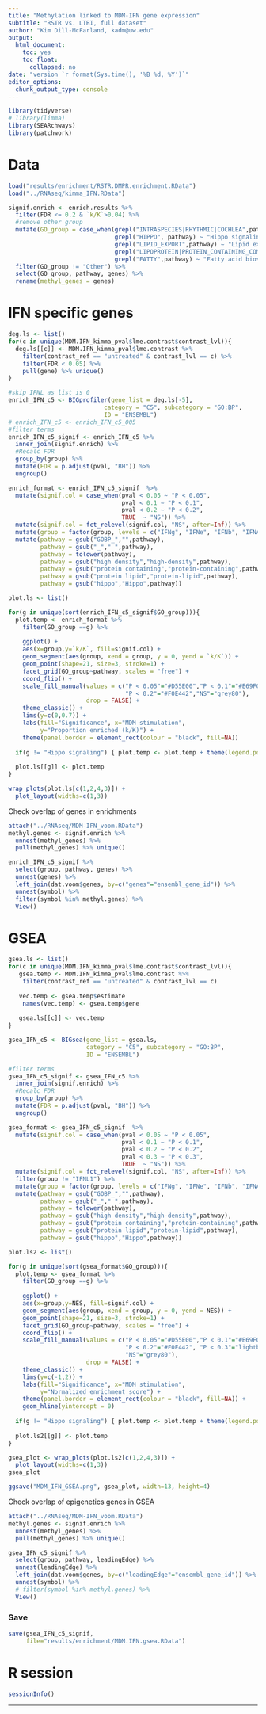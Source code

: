 ```yaml
---
title: "Methylation linked to MDM-IFN gene expression"
subtitle: "RSTR vs. LTBI, full dataset"
author: "Kim Dill-McFarland, kadm@uw.edu"
output:
  html_document:
    toc: yes
    toc_float:
      collapsed: no
date: "version `r format(Sys.time(), '%B %d, %Y')`"
editor_options: 
  chunk_output_type: console
---
```


```r
library(tidyverse)
# library(limma)
library(SEARchways)
library(patchwork)
```


# Data

```r
load("results/enrichment/RSTR.DMPR.enrichment.RData")
load("../RNAseq/kimma_IFN.RData")
```

```r
signif.enrich <- enrich.results %>% 
  filter(FDR <= 0.2 & `k/K`>0.04) %>% 
  #remove other group
  mutate(GO_group = case_when(grepl("INTRASPECIES|RHYTHMIC|COCHLEA",pathway) ~ "Other",
                              grepl("HIPPO", pathway) ~ "Hippo signaling",
                              grepl("LIPID_EXPORT",pathway) ~ "Lipid export",
                              grepl("LIPOPROTEIN|PROTEIN_CONTAINING_COMPLEX|LIPID_COMPLEX",pathway) ~ "HDL remodeling",
                              grepl("FATTY",pathway) ~ "Fatty acid biosynthesis")) %>% 
  filter(GO_group != "Other") %>% 
  select(GO_group, pathway, genes) %>% 
  rename(methyl_genes = genes)
```

# IFN specific genes

```r
deg.ls <- list()
for(c in unique(MDM.IFN_kimma_pval$lme.contrast$contrast_lvl)){
  deg.ls[[c]] <- MDM.IFN_kimma_pval$lme.contrast %>% 
    filter(contrast_ref == "untreated" & contrast_lvl == c) %>% 
    filter(FDR < 0.05) %>% 
    pull(gene) %>% unique()
}
```

```r
#skip IFNL as list is 0
enrich_IFN_c5 <- BIGprofiler(gene_list = deg.ls[-5], 
                           category = "C5", subcategory = "GO:BP",
                           ID = "ENSEMBL")
# enrich_IFN_c5 <- enrich_IFN_c5_005
#filter terms 
enrich_IFN_c5_signif <- enrich_IFN_c5 %>% 
  inner_join(signif.enrich) %>% 
  #Recalc FDR
  group_by(group) %>% 
  mutate(FDR = p.adjust(pval, "BH")) %>% 
  ungroup()
```

```r
enrich_format <- enrich_IFN_c5_signif  %>% 
  mutate(signif.col = case_when(pval < 0.05 ~ "P < 0.05",
                                pval < 0.1 ~ "P < 0.1",
                                pval < 0.2 ~ "P < 0.2",
                                TRUE  ~ "NS")) %>% 
  mutate(signif.col = fct_relevel(signif.col, "NS", after=Inf)) %>% 
  mutate(group = factor(group, levels = c("IFNg", "IFNe", "IFNb", "IFNA8"))) %>% 
  mutate(pathway = gsub("GOBP_","",pathway),
         pathway = gsub("_"," ",pathway),
         pathway = tolower(pathway),
         pathway = gsub("high density","high-density",pathway),
         pathway = gsub("protein containing","protein-containing",pathway),
         pathway = gsub("protein lipid","protein-lipid",pathway),
         pathway = gsub("hippo","Hippo",pathway))

plot.ls <- list()

for(g in unique(sort(enrich_IFN_c5_signif$GO_group))){
  plot.temp <- enrich_format %>% 
    filter(GO_group ==g) %>% 
    
    ggplot() +
    aes(x=group,y=`k/K`, fill=signif.col) +
    geom_segment(aes(group, xend = group, y = 0, yend = `k/K`)) +
    geom_point(shape=21, size=3, stroke=1) +
    facet_grid(GO_group~pathway, scales = "free") +
    coord_flip() +
    scale_fill_manual(values = c("P < 0.05"="#D55E00","P < 0.1"="#E69F00",
                                 "P < 0.2"="#F0E442","NS"="grey80"),
                      drop = FALSE) +
    theme_classic() +
    lims(y=c(0,0.7)) +
    labs(fill="Significance", x="MDM stimulation",
         y="Proportion enriched (k/K)") +
    theme(panel.border = element_rect(colour = "black", fill=NA))
  
  if(g != "Hippo signaling") { plot.temp <- plot.temp + theme(legend.position = "none") }
  
  plot.ls[[g]] <- plot.temp
}

wrap_plots(plot.ls[c(1,2,4,3)]) +
  plot_layout(widths=c(1,3))
```

Check overlap of genes in enrichments

```r
attach("../RNAseq/MDM-IFN_voom.RData")
methyl.genes <- signif.enrich %>% 
  unnest(methyl_genes) %>% 
  pull(methyl_genes) %>% unique()

enrich_IFN_c5_signif %>% 
  select(group, pathway, genes) %>% 
  unnest(genes) %>% 
  left_join(dat.voom$genes, by=c("genes"="ensembl_gene_id")) %>% 
  unnest(symbol) %>% 
  filter(symbol %in% methyl.genes) %>% 
  View()
```

# GSEA

```r
gsea.ls <- list()
for(c in unique(MDM.IFN_kimma_pval$lme.contrast$contrast_lvl)){
   gsea.temp <- MDM.IFN_kimma_pval$lme.contrast %>% 
    filter(contrast_ref == "untreated" & contrast_lvl == c)
   
   vec.temp <- gsea.temp$estimate
    names(vec.temp) <- gsea.temp$gene
   
   gsea.ls[[c]] <- vec.temp
}
```

```r
gsea_IFN_c5 <- BIGsea(gene_list = gsea.ls, 
                      category = "C5", subcategory = "GO:BP",
                      ID = "ENSEMBL")

#filter terms 
gsea_IFN_c5_signif <- gsea_IFN_c5 %>% 
  inner_join(signif.enrich) %>% 
  #Recalc FDR
  group_by(group) %>% 
  mutate(FDR = p.adjust(pval, "BH")) %>% 
  ungroup()
```

```r
gsea_format <- gsea_IFN_c5_signif  %>% 
  mutate(signif.col = case_when(pval < 0.05 ~ "P < 0.05",
                                pval < 0.1 ~ "P < 0.1",
                                pval < 0.2 ~ "P < 0.2",
                                pval < 0.3 ~ "P < 0.3",
                                TRUE  ~ "NS")) %>% 
  mutate(signif.col = fct_relevel(signif.col, "NS", after=Inf)) %>% 
  filter(group != "IFNL1") %>% 
  mutate(group = factor(group, levels = c("IFNg", "IFNe", "IFNb", "IFNA8"))) %>% 
  mutate(pathway = gsub("GOBP_","",pathway),
         pathway = gsub("_"," ",pathway),
         pathway = tolower(pathway),
         pathway = gsub("high density","high-density",pathway),
         pathway = gsub("protein containing","protein-containing",pathway),
         pathway = gsub("protein lipid","protein-lipid",pathway),
         pathway = gsub("hippo","Hippo",pathway))

plot.ls2 <- list()

for(g in unique(sort(gsea_format$GO_group))){
  plot.temp <- gsea_format %>% 
    filter(GO_group ==g) %>% 
    
    ggplot() +
    aes(x=group,y=NES, fill=signif.col) +
    geom_segment(aes(group, xend = group, y = 0, yend = NES)) +
    geom_point(shape=21, size=3, stroke=1) +
    facet_grid(GO_group~pathway, scales = "free") +
    coord_flip() +
    scale_fill_manual(values = c("P < 0.05"="#D55E00","P < 0.1"="#E69F00",
                                 "P < 0.2"="#F0E442", "P < 0.3"="lightblue",
                                 "NS"="grey80"),
                      drop = FALSE) +
    theme_classic() +
    lims(y=c(-1,2)) +
    labs(fill="Significance", x="MDM stimulation",
         y="Normalized enrichment score") +
    theme(panel.border = element_rect(colour = "black", fill=NA)) +
    geom_hline(yintercept = 0)
  
  if(g != "Hippo signaling") { plot.temp <- plot.temp + theme(legend.position = "none") }
  
  plot.ls2[[g]] <- plot.temp
}

gsea_plot <- wrap_plots(plot.ls2[c(1,2,4,3)]) +
  plot_layout(widths=c(1,3))
gsea_plot

ggsave("MDM_IFN_GSEA.png", gsea_plot, width=13, height=4)
```

Check overlap of epigenetics genes in GSEA

```r
attach("../RNAseq/MDM-IFN_voom.RData")
methyl.genes <- signif.enrich %>% 
  unnest(methyl_genes) %>% 
  pull(methyl_genes) %>% unique()

gsea_IFN_c5_signif %>% 
  select(group, pathway, leadingEdge) %>% 
  unnest(leadingEdge) %>% 
  left_join(dat.voom$genes, by=c("leadingEdge"="ensembl_gene_id")) %>% 
  unnest(symbol) %>% 
  # filter(symbol %in% methyl.genes) %>% 
  View()
```

### Save

```r
save(gsea_IFN_c5_signif,
     file="results/enrichment/MDM.IFN.gsea.RData")
```

# R session

```r
sessionInfo()
```

***